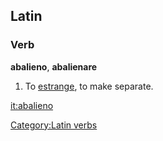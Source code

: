 ==Latin==

===Verb===
'''abalieno''', '''abalienare'''

# To [[estrange]], to make separate.

[[Category:Latin verbs]]
[[it:abalieno]]